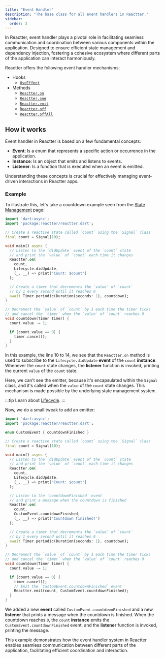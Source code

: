 ```yaml
---
title: "Event Handler"
description: "The base class for all event handlers in Reactter."
sidebar:
  order: 3
---
```


In Reactter, event handler plays a pivotal role in facilitating seamless communication
and coordination between various components within the application.
Designed to ensure efficient state management and dependency injection,
fostering a cohesive ecosystem where different parts of the application can interact harmoniously.

Reactter offers the following event handler mechanisms:

- Hooks
  - <HT>[`UseEffect`](/reactter/hooks/UseEffect)</HT>
- Methods
  - <HM>[`Reactter.on`](/reactter/methods/event_handler_methods/#reactteron)</HM>
  - <HM>[`Reactter.one`](/reactter/methods/event_handler_methods/#reactterone)</HM>
  - <HM>[`Reactter.emit`](/reactter/methods/event_handler_methods/#reactteremit)</HM>
  - <HM>[`Reactter.off`](/reactter/methods/event_handler_methods/#reactteroff)</HM>
  - <HM>[`Reactter.offAll`](/reactter/methods/event_handler_methods/#reactteroffall)</HM>

## How it works

Event handler in Reactter is based on a few fundamental concepts:

- **Event**: Is a enum that represents a specific action or occurrence in the application.
- **Instance**: Is an object that emits and listens to events.
- **Listener**: Is a function that is executed when an event is emitted.

Understanding these concepts is crucial for effectively managing event-driven interactions in Reactter apps.

### Example

To illustrate this, let's take a countdown example seen from the [State Management](/reactter/core_concepts/state_management/#example) page:

```dart title="main.dart" {10-14} /count(?!down)(?!\u0060)/ "count.value" "Reactter.on" "Lifecycle.didUpdate"
import 'dart:async';
import 'package:reactter/reactter.dart';

// Create a reactive state called `count` using the `Signal` class
final count = Signal(10);

void main() async {
  // Listen to the `didUpdate` event of the `count` state
  // and print the `value` of `count` each time it changes
  Reactter.on(
    count,
    Lifecycle.didUpdate,
    (_, __) => print('Count: $count')
  );

  // Create a timer that decrements the `value` of `count`
  // by 1 every second until it reaches 0
  await Timer.periodic(Duration(seconds: 1), countdown);
}

// Decrement the `value` of `count` by 1 each time the timer ticks
// and cancel the `timer` when the `value` of `count` reaches 0
void countdown(Timer timer) {
  count.value -= 1;

  if (count.value == 0) {
    timer.cancel();
  }
}
```

In this example, the line 10 to 14, we see that the <HM>`Reactter.on`</HM> method is used to subscribe to the <HE>`Lifecycle.didUpdate`</HE> **event** of the `count` **instance**.
Whenever the `count` state changes, the **listener** function is invoked, printing the current `value` of the `count` state.

Here, we can't see the emitter, because it's encapsulated within the <HT>`Signal`</HT> class, and it's called when the `value` of the `count` state changes.
This mechanism is made possible by the underlying state management system.

:::tip
  Learn about [Lifecycle](/reactter/core_concepts/lifecycles).
:::

Now, we do a small tweak to add an emitter:

```dart title="main.dart" ins={4,18-24,38-39} /count(?!down)(?!\u0060)/ "count.value" "Reactter.on" "Lifecycle.didUpdate" "Reactter.emit" /(CustomEvent) / /(CustomEvent(\.countdownFinished))(?!\u0060)/
import 'dart:async';
import 'package:reactter/reactter.dart';

enum CustomEvent { countdownFinished }

// Create a reactive state called `count` using the `Signal` class
final count = Signal(10);

void main() async {
  // Listen to the `didUpdate` event of the `count` state
  // and print the `value` of `count` each time it changes
  Reactter.on(
    count,
    Lifecycle.didUpdate,
    (_, __) => print('Count: $count')
  );

  // Listen to the `countdownFinished` event
  // and print a message when the countdown is finished
  Reactter.on(
    count,
    CustomEvent.countdownFinished,
    (_, __) => print('Countdown finished!')
  );

  // Create a timer that decrements the `value` of `count`
  // by 1 every second until it reaches 0
  await Timer.periodic(Duration(seconds: 1), countdown);
}

// Decrement the `value` of `count` by 1 each time the timer ticks
// and cancel the `timer` when the `value` of `count` reaches 0
void countdown(Timer timer) {
  count.value -= 1;

  if (count.value == 0) {
    timer.cancel();
    // Emit the `CustomEvent.countdownFinished` event
    Reactter.emit(count, CustomEvent.countdownFinished);
  }
}
```

We added a new **event** called <HE>`CustomEvent.countdownFinished`</HE> and a new **listener** that prints a message when the countdown is finished.
When the countdown reaches <HN>`0`</HN>, the `count` **instance** emits the <HE>`CustomEvent.countdownFinished`</HE> event, and the **listener** function is invoked, printing the message.

This example demonstrates how the event handler system in Reactter enables seamless communication between different parts of the application,
facilitating efficient coordination and interaction.

